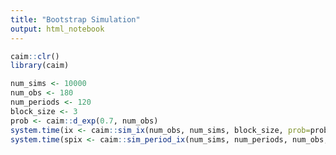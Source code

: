 ```yaml
---
title: "Bootstrap Simulation"
output: html_notebook
---
```


```r
caim::clr()
library(caim)
```

```r
num_sims <- 10000
num_obs <- 180
num_periods <- 120
block_size <- 3
prob <- caim::d_exp(0.7, num_obs)
system.time(ix <- caim::sim_ix(num_obs, num_sims, block_size, prob=prob))
system.time(spix <- caim::sim_period_ix(num_sims, num_periods, num_obs, block_size, prob))
```

